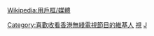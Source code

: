 {{Userbox
  |id=<!--不是使用在条目中的非自由版权图像，根据[[Wikipedia:合理使用]]，不能在非条目名字空间展示：
Hdjade.svg
-->
  |id-c=#00FFFF
  |info=這個用戶喜歡收看[[TVB]][[J2台|J2]]的節目。
  |info-c=#E6E6FA
  |border-c=#FFFFFF
}}<includeonly>[[Category:喜歡收看香港無綫電視節目的維基人]]</includeonly><noinclude>
[[Category:媒體用戶框模板|視]]
</noinclude><noinclude>{{Clear}}
[[Wikipedia:用戶框/媒體]]
[[Category:電視廣播有限公司用戶框|J]]</noinclude>
